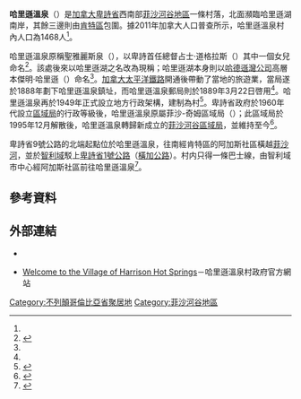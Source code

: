 {{noteTA|G1=地名}}
{{Infobox settlement
|name                   = 哈里遜溫泉
|native_name            = {{lang|en|Harrison Hot Springs}}
|official_name          = 
|settlement_type        = 村
|nickname               = 
|motto                  = 
|image_skyline          = 070918 IAS mtg - Harrison (00).JPG
|imagesize              = 
|image_caption          = 哈里遜溫泉沿湖一景
|image_flag             = 
|image_seal             = 
|image_map              = 
|mapsize                = 
|map_caption            = 
|pushpin_map = Canada British Columbia
|pushpin_label_position =<!-- the position of the pushpin label: left, right, top, bottom, none -->
|pushpin_map_caption    = 哈里遜溫泉在卑詩省內的位置
|pushpin_mapsize =
|coordinates_region     = CA-BC
|subdivision_type       = 國家
|subdivision_type1      = [[加拿大行政區劃|省]]
|subdivision_type2      = [[不列顛哥倫比亞省行政區劃|區域]]
|subdivision_name       = {{CAN}}
|subdivision_name1      = [[卑詩省|卑詩省]]
|subdivision_name2      = [[菲沙河谷地區|菲沙河谷地區]]
|leader_title           = 村長
|leader_name            = 利奧·法斯奧<br/>（{{lang|en|Leo Facio}}）
|established_title      = 建制
|established_date       = 1949年5月27日<ref name="GeoBC"/>
|area_footnotes         = <ref name="2011census">{{Cite web |url=http://www12.statcan.gc.ca/census-recensement/2011/dp-pd/prof/details/page.cfm?Lang=E&Geo1=CSD&Code1=5909027&Geo2=CD&Code2=5909&Data=Count&SearchText=harrison%20hot%20springs&SearchType=Begins&SearchPR=59&B1=All&Custom=&TABID=1 |title=Census Profile - Census Subdivision |accessdate=2014-01-31 |work=[[加拿大統計局|加拿大統計局]] |date=2014-01-08 |archive-date=2014-02-01 |archive-url=https://web.archive.org/web/20140201200252/http://www12.statcan.gc.ca/census-recensement/2011/dp-pd/prof/details/page.cfm?Lang=E&Geo1=CSD&Code1=5909027&Geo2=CD&Code2=5909&Data=Count&SearchText=harrison%20hot%20springs&SearchType=Begins&SearchPR=59&B1=All&Custom=&TABID=1 |dead-url=no }}</ref>
|area_total_km2         = 
|area_land_km2          = 5.57
|area_water_km2         = 
|area_water_percent     = 
|area_urban_km2         = 
|area_metro_km2         = 
|population_as_of       = 2011年
|population_footnotes   = <ref name="2011census" />
|population_note        = 
|population_total       = 1468
|population_metro       = 
|population_urban       = 
|population_density_km2 = 263.5 
|timezone               = [[太平洋時區|太平洋時區]]（PST）
|utc_offset             = -8
|timezone_DST           = [[太平洋時區|太平洋夏令時區]]（PDT）
|utc_offset_DST         = -7
|latd  = 49 |latm  = 18 |lats  = 00 |latNS  = N
|longd = 121 |longm = 46 |longs = 55 |longEW = W
|elevation_m            = 
|area_code              = 604 / 778
|website                = [https://archive.is/20130115135304/http://www.harrisonhotsprings.ca/index.html harrisonhotsprings.ca]
|footnotes              = 
}}
'''哈里遜溫泉'''（{{lang-en|Harrison Hot Springs}}）是[[加拿大|加拿大]][[卑詩省|卑詩省]]西南部[[菲沙河谷地區|菲沙河谷地區]]一條村落，北面瀕臨哈里遜湖南岸，其餘三邊則由[[肯特_(卑詩省)|肯特區]]包圍。據2011年加拿大人口普查所示，哈里遜溫泉村內人口為1468人<ref name="2011census" />。

哈里遜溫泉原稱聖雅麗斯泉（{{lang|en|St. Alice's Well}}），以卑詩首任總督占士·道格拉斯（{{lang|en|James Douglas}}）其中一個女兒命名<ref name="GeoBC2">{{Cite web |url=http://apps.gov.bc.ca/pub/bcgnws/names/7700.html |title=BC Geographical Names: Harrison Hot Springs (Hot springs) |accessdate=2014-01-30 |work=GeoBC |archive-date=2019-08-01 |archive-url=https://web.archive.org/web/20190801212651/http://apps.gov.bc.ca/pub/bcgnws/names/7700.html |dead-url=no }}</ref>。該處後來以哈里遜湖之名改為現稱；哈里遜湖本身則以[[哈德遜灣公司|哈德遜灣公司]]高層本傑明·哈里遜（{{lang|en|Benjamin Harrison}}）命名<ref name="GeoBC2"/>。[[加拿大太平洋鐵路|加拿大太平洋鐵路]]開通後帶動了當地的旅遊業，當局遂於1888年劃下哈里遜溫泉鎮址，而哈里遜溫泉郵局則於1889年3月22日啓用<ref name="GeoBC"/>。哈里遜溫泉再於1949年正式設立地方行政架構，建制為村<ref name="GeoBC">{{Cite web |url=http://apps.gov.bc.ca/pub/bcgnws/names/7698.html |title=BC Geographical Names: Harrison Hot Springs (Village) |accessdate=2014-01-30 |work=GeoBC |archive-date=2016-03-04 |archive-url=https://web.archive.org/web/20160304120734/http://apps.gov.bc.ca/pub/bcgnws/names/7698.html |dead-url=no }}</ref>。卑詩省政府於1960年代設立[[不列顛哥倫比亞省行政區劃|區域局]]的行政等級後，哈里遜溫泉原屬菲沙-奇姆區域局（{{lang|en|Fraser–Cheam Regional District}}）；此區域局於1995年12月解散後，哈里遜溫泉轉歸新成立的[[菲沙河谷區域局|菲沙河谷區域局]]，並維持至今<ref>{{Cite web |url=http://www.alc.gov.bc.ca/Publications/ALR_Stats/appendix_3.htm |title=ALR Statistics Appendix 3 |accessdate=2014-02-01 |archive-date=2006-10-07 |archive-url=https://web.archive.org/web/20061007215333/http://www.alc.gov.bc.ca/publications/ALR_Stats/appendix_3.htm |dead-url=yes }}</ref>。

卑詩省9號公路的北端起點位於哈里遜溫泉，往南經肯特區的阿加斯社區橫越[[菲沙河|菲沙河]]，並於[[智利域|智利域]]駁上[[卑詩省1號公路|卑詩省1號公路]]（[[橫加公路|橫加公路]]）。村内只得一條巴士線，由智利域市中心經阿加斯社區前往哈里遜溫泉<ref>{{Cite web |url=http://www.busonline.ca/regions/agh/schedules/map.cfm?rmnu=dvMap&p=side&line=11& |title=Route 11 — Agassiz-Harrison Transit |accessdate=2014-01-30 |work=BC Transit Corporation |archive-url=https://web.archive.org/web/20140203142023/http://www.busonline.ca/regions/agh/schedules/map.cfm?rmnu=dvMap&p=side&line=11& |archive-date=2014-02-03 |dead-url=yes }}</ref>。

==參考資料==
{{Reflist}}

==外部連結==
*{{Commons-inline|Category:Harrison Hot Springs, British Columbia|哈里遜溫泉}}
*{{en}}[https://archive.is/20130115135304/http://www.harrisonhotsprings.ca/index.html Welcome to the Village of Harrison Hot Springs]－哈里遜溫泉村政府官方網站

{{不列颠哥伦比亚省行政区划}}

[[Category:不列顛哥倫比亞省聚居地|Category:不列顛哥倫比亞省聚居地]]
[[Category:菲沙河谷地區|Category:菲沙河谷地區]]